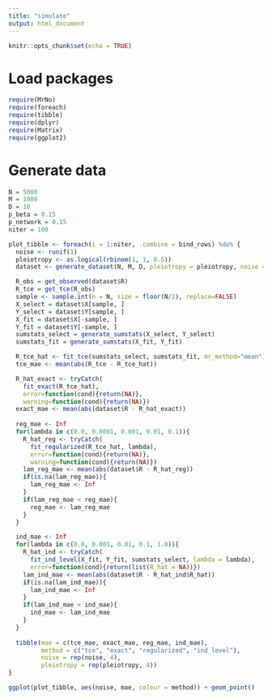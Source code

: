 ```yaml
---
title: "simulate"
output: html_document
---
```


```r
knitr::opts_chunk$set(echo = TRUE)
```

# Load packages
```r
require(MrNo)
require(foreach)
require(tibble)
require(dplyr)
require(Matrix)
require(ggplot2)
```

# Generate data
```r
N = 5000
M = 1000
D = 10
p_beta = 0.15
p_network = 0.15
niter = 100

plot_tibble <- foreach(i = 1:niter, .combine = bind_rows) %do% {
  noise <- runif(1)
  pleiotropy <- as.logical(rbinom(1, 1, 0.5))
  dataset <- generate_dataset(N, M, D, pleiotropy = pleiotropy, noise = noise)

  R_obs = get_observed(dataset$R)
  R_tce = get_tce(R_obs)
  sample <- sample.int(n = N, size = floor(N/2), replace=FALSE)
  X_select = dataset$X[sample, ]
  Y_select = dataset$Y[sample, ]
  X_fit = dataset$X[-sample, ]
  Y_fit = dataset$Y[-sample, ]
  sumstats_select = generate_sumstats(X_select, Y_select)
  sumstats_fit = generate_sumstats(X_fit, Y_fit)

  R_tce_hat <- fit_tce(sumstats_select, sumstats_fit, mr_method="mean")
  tce_mae <- mean(abs(R_tce - R_tce_hat))

  R_hat_exact <- tryCatch(
    fit_exact(R_tce_hat),
    error=function(cond){return(NA)},
    warning=function(cond){return(NA)})
  exact_mae <- mean(abs(dataset$R - R_hat_exact))
  
  reg_mae <- Inf
  for(lambda in c(0.0, 0.0001, 0.001, 0.01, 0.1)){
    R_hat_reg <- tryCatch(
      fit_regularized(R_tce_hat, lambda),
      error=function(cond){return(NA)},
      warning=function(cond){return(NA)})
    lam_reg_mae <- mean(abs(dataset$R - R_hat_reg))
    if(is.na(lam_reg_mae)){
      lam_reg_mae <- Inf
    }
    if(lam_reg_mae < reg_mae){
      reg_mae <- lam_reg_mae
    }
  }

  ind_mae <- Inf
  for(lambda in c(0.0, 0.001, 0.01, 0.1, 1.0)){
    R_hat_ind <- tryCatch(
      fit_ind_level(X_fit, Y_fit, sumstats_select, lambda = lambda),
      error=function(cond){return(list(R_hat = NA))})
    lam_ind_mae <- mean(abs(dataset$R - R_hat_ind$R_hat))
    if(is.na(lam_ind_mae)){
      lam_ind_mae <- Inf
    }
    if(lam_ind_mae < ind_mae){
      ind_mae <- lam_ind_mae
    }
  }
  
  tibble(mae = c(tce_mae, exact_mae, reg_mae, ind_mae),
         method = c("tce", "exact", "regularized", "ind_level"),
         noise = rep(noise, 4),
         pleiotropy = rep(pleiotropy, 4))
}
```

```r
ggplot(plot_tibble, aes(noise, mae, colour = method)) + geom_point()
```
